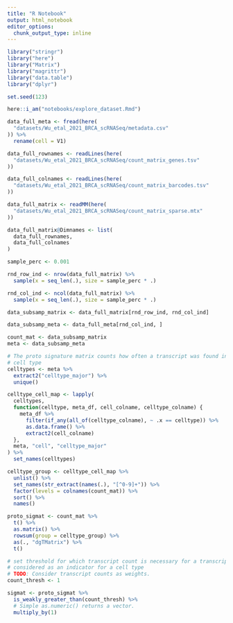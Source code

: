 ```yaml
---
title: "R Notebook"
output: html_notebook
editor_options: 
  chunk_output_type: inline
---
```


```r
library("stringr")
library("here")
library("Matrix")
library("magrittr")
library("data.table")
library("dplyr")

set.seed(123)

here::i_am("notebooks/explore_dataset.Rmd")
```

```r
data_full_meta <- fread(here(
  "datasets/Wu_etal_2021_BRCA_scRNASeq/metadata.csv"
)) %>%
  rename(cell = V1)

data_full_rownames <- readLines(here(
  "datasets/Wu_etal_2021_BRCA_scRNASeq/count_matrix_genes.tsv"
))

data_full_colnames <- readLines(here(
  "datasets/Wu_etal_2021_BRCA_scRNASeq/count_matrix_barcodes.tsv"
))

data_full_matrix <- readMM(here(
  "datasets/Wu_etal_2021_BRCA_scRNASeq/count_matrix_sparse.mtx"
))

data_full_matrix@Dimnames <- list(
  data_full_rownames,
  data_full_colnames
)
```

```r
sample_perc <- 0.001

rnd_row_ind <- nrow(data_full_matrix) %>%
  sample(x = seq_len(.), size = sample_perc * .)

rnd_col_ind <- ncol(data_full_matrix) %>%
  sample(x = seq_len(.), size = sample_perc * .)

data_subsamp_matrix <- data_full_matrix[rnd_row_ind, rnd_col_ind]

data_subsamp_meta <- data_full_meta[rnd_col_ind, ]
```

```r
count_mat <- data_subsamp_matrix
meta <- data_subsamp_meta
```

```r
# The proto signature matrix counts how often a transcript was found in each
# cell type
celltypes <- meta %>%
  extract2("celltype_major") %>%
  unique()

celltype_cell_map <- lapply(
  celltypes,
  function(celltype, meta_df, cell_colname, celltype_colname) {
    meta_df %>%
      filter(if_any(all_of(celltype_colname), ~ .x == celltype)) %>%
      as.data.frame() %>%
      extract2(cell_colname)
  },
  meta, "cell", "celltype_major"
) %>%
  set_names(celltypes)

celltype_group <- celltype_cell_map %>%
  unlist() %>%
  set_names(str_extract(names(.), "[^0-9]+")) %>% 
  factor(levels = colnames(count_mat)) %>% 
  sort() %>% 
  names()

proto_sigmat <- count_mat %>%
  t() %>%
  as.matrix() %>%
  rowsum(group = celltype_group) %>%
  as(., "dgTMatrix") %>%
  t()
```

```r
# set threshold for which transcript count is necessary for a transcript to be
# considered as an indicator for a cell type
# TODO: Consider transcript counts as weights.
count_thresh <- 1

sigmat <- proto_sigmat %>%
  is_weakly_greater_than(count_thresh) %>%
  # Simple as.numeric() returns a vector.
  multiply_by(1)
```


```r

```

